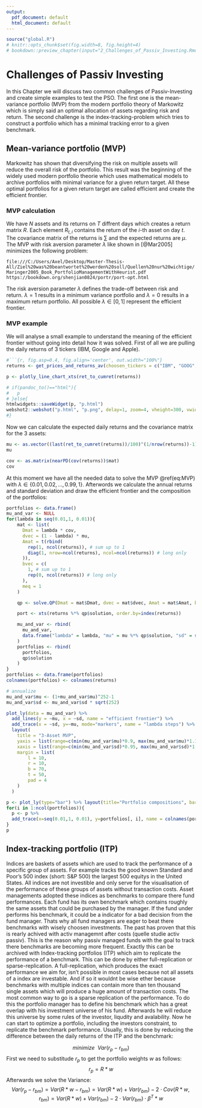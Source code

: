 ```yaml
---
output:
  pdf_document: default
  html_document: default
---
```

```r
source("global.R")
# knitr::opts_chunk$set(fig.width=8, fig.height=4)
# bookdown::preview_chapter(input="2_Challenges_of_Passiv_Investing.Rmd")
```

# Challenges of Passiv Investing

In this Chapter we will discuss two common challenges of Passiv-Investing and create simple examples to test the PSO. The first one is the mean-variance portfolio (MVP) from the modern portfolio theory of Markowitz which is simply said an optimal allocation of assets regarding risk and return. The second challenge is the index-tracking-problem which tries to construct a portfolio which has a minimal tracking error to a given benchmark.

## Mean-variance portfolio (MVP)
Markowitz has shown that diversifying the risk on multiple assets will reduce the overall risk of the portfolio. This result was the beginning of the widely used modern portfolio theorie which uses mathematical models to archive portfolios with minimal variance for a given return target. All these optimal portfolios for a given return target are called efficient and create the efficient frontier. 

### MVP calculation
We have $N$ assets and its returns on $T$ diffrent days which creates a return matrix $R$. Each element $R_{t,i}$ contains the return of the $i$-th asset on day $t$. The covariance matrix of the returns is $\textstyle\sum$ and the expected returns are $\mu$. The MVP with risk aversion parameter $\lambda$ like shown in [@Mar2005] minimizes the following problem:

`file:///C:/Users/Axel/Desktop/Master-Thesis-All/Ziel%20was%20beantwortet%20werden%20soll/Quellen%20nur%20wichtige/Maringer2005_Book_PortfolioManagementWithHeurist.pdf`
`https://bookdown.org/shenjian0824/portr/port-opt.html`
\begin{equation} 
\underset{w}{minimize} \ \ \ \lambda \ w^T \textstyle\sum w - (1-\lambda) \ w^T\mu
(\#eq:MVP)
\end{equation} 

The risk aversion parameter $\lambda$ defines the trade-off between risk and return. $\lambda = 1$ results in a minimum variance portfolio and $\lambda = 0$ results in a maximum return portfolio. All possible $\lambda \in [0, 1]$ represent the efficient frontier.



### MVP example
We will analyse a small example to understand the meaning of the efficient frontier without going into detail how it was solved. First of all we are pulling the daily returns of 3 tickers (IBM, Google and Apple). 
```r
#```{r, fig.asp=0.4, fig.align='center', out.width="100%"}
returns <- get_prices_and_returns_av(choosen_tickers = c("IBM", "GOOG", "AAPL"), min_date = as.Date("2020-01-01"), max_date = as.Date("2021-01-01"))[["daily_returns"]]

p <- plotly_line_chart_xts(ret_to_cumret(returns))

# if(pandoc_to()=="html"){
#   p
# }else{
htmlwidgets::saveWidget(p, "p.html")
webshot2::webshot("p.html", "p.png", delay=1, zoom=4, vheight=300, vwidth = 600)
#}
```
Now we can calculate the expected daily returns and the covariance matrix for the 3 assets:
```r
mu <- as.vector((last(ret_to_cumret(returns))/100)^(1/nrow(returns))-1)
mu

cov <- as.matrix(nearPD(cov(returns))$mat)
cov
```
At this moment we have all the needed data to solve the MVP \@ref(eq:MVP) with $\lambda \in \{0.01, 0.02, ..., 0.99, 1\}$. Afterwords we calculate the annual returns and standard deviation and draw the efficient frontier and the composition of the portfolios:

```r
portfolios <- data.frame()
mu_and_var <- NULL
for(lambda in seq(0.01,1, 0.01)){
    mat <- list(
      Dmat = lambda * cov,
      dvec = (1 - lambda) * mu,
      Amat = t(rbind(
        rep(1, ncol(returns)), # sum up to 1
        diag(1, nrow=ncol(returns), ncol=ncol(returns)) # long only
      )),
      bvec = c(
        1, # sum up to 1
        rep(0, ncol(returns)) # long only
      ),
      meq = 1
    )

    qp <- solve.QP(Dmat = mat$Dmat, dvec = mat$dvec, Amat = mat$Amat, bvec = mat$bvec, meq = mat$meq)

    port <- xts(returns %*% qp$solution, order.by=index(returns))

    mu_and_var <- rbind(
      mu_and_var,
      data.frame("lambda" = lambda, "mu" = mu %*% qp$solution, "sd" = sqrt(t(qp$solution) %*% cov %*% qp$solution))
    )
    portfolios <- rbind(
      portfolios,
      qp$solution
    )
}
portfolios <- data.frame(portfolios)
colnames(portfolios) <- colnames(returns)

# annualize
mu_and_var$mu <- (1+mu_and_var$mu)^252-1
mu_and_var$sd <- mu_and_var$sd * sqrt(252)

plot_ly(data = mu_and_var) %>%
  add_lines(y = ~mu, x = ~sd, name = "efficient frontier") %>%
  add_trace(x = ~sd, y=~mu, mode="markers", name = "lambda steps") %>%
  layout(
    title = "3-Asset MVP",
    yaxis = list(range=c(min(mu_and_var$mu)*0.9, max(mu_and_var$mu)*1.1)),
    xaxis = list(range=c(min(mu_and_var$sd)*0.95, max(mu_and_var$sd)*1.05)),
    margin = list(
        l = 10,
        r = 10,
        b = 70,
        t = 50,
        pad = 4
    )
  )

p <- plot_ly(type="bar") %>% layout(title="Portfolio compositions", barmode="stack", xaxis = list(title="lambda", autorange = "reversed"), yaxis = list(title="wgt"))
for(i in 1:ncol(portfolios)){
  p <- p %>%
  add_trace(x=seq(0.01,1, 0.01), y=portfolios[, i], name = colnames(portfolios)[i])
}
p

```


## Index-tracking portfolio (ITP)
Indices are baskets of assets which are used to track the performance of a specific group of assets. For example tracks the good known Standard and Poor's 500 index (short: S&P 500) the largest 500 equitys in the United States. All indices are not investible and only serve for the visualisation of the performance of these groups of assets without transaction costs. Asset managements adopted these indices as benchmarks to compare there fund performances. Each fund has its own benchmark which contains roughly the same assets that could be purchased by the manager. If the fund under performs his benchmark, it could be a indicator for a bad decision from the fund manager. Thats why all fund managers are eager to beat there benchmarks with wisely choosen investments. The past has proven that this is rearly achived with activ managemnt after costs (quelle studie activ passiv). This is the reason why passiv managed funds with the goal to track there benchmarks are becoming more frequent. Exactly this can be archived with Index-tracking portfolios (ITP) which aim to replicate the performance of a benchmark. This can be done by either full-replication or sparse-replication. A full-replication, which produces the exact performance we aim for, isn't possible in most cases because not all assets of a index are investable. And if so it wouldnt be wise ether because benchmarks with multiple indices can contain more than ten thousand single assets which will produce a huge amount of transaction costs. The most common way to go is a sparse replication of the performance. To do this the portfolio manager has to define his benchmark which has a great overlap with his investment universe of his fund. Afterwards he will reduce this universe by some rules of the investor, liqudity and avalability. Now he can start to optimize a portfolio, including the investors constraint, to replicate the benchmark performance. Usually, this is done by reducing the difference between the daily returns of the ITP and the benchmark:

$$
 minimize \ \ Var(r_{p}-r_{bm})
$$
First we need to substitude $r_{p}$ to get the portfolio weights $w$ as follows:
$$
  r_{p} = R * w
$$
Afterwards we solve the Variance:
$$
 Var(r_{p}-r_{bm}) = Var(R * w - r_{bm}) = Var(R * w) + Var(r_{bm}) - 2 \cdot Cov(R*w,r_{bm}) = Var(R * w) + Var(r_{bm}) - 2 \cdot Var(r_{bm}) \cdot \beta^T * w 
$$









